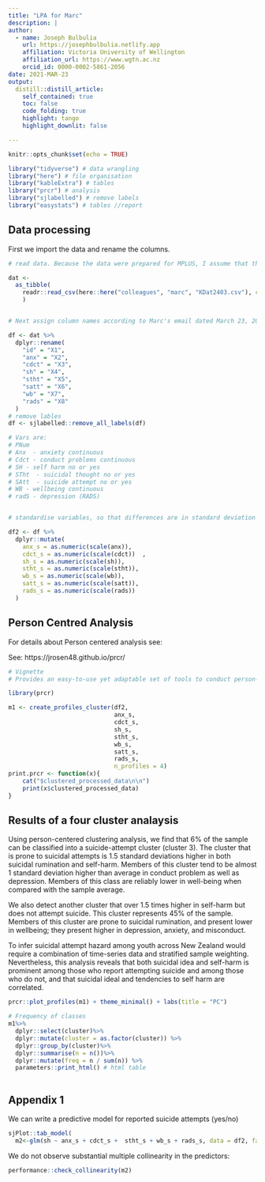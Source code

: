 ```yaml
---
title: "LPA for Marc"
description: |
author:
  - name: Joseph Bulbulia
    url: https://josephbulbulia.netlify.app
    affiliation: Victoria University of Wellington
    affiliation_url: https://www.wgtn.ac.nz
    orcid_id: 0000-0002-5861-2056
date: 2021-MAR-23
output:
  distill::distill_article:
    self_contained: true
    toc: false
    code_folding: true
    highlight: tango
    highlight_downlit: false

---
```

```r
knitr::opts_chunk$set(echo = TRUE)

library("tidyverse") # data wrangling
library("here") # file organisation
library("kableExtra") # tables
library("prcr") # analysis
library("sjlabelled") # remove labels
library("easystats") # tables //report

```

## Data processing

First we import the data and rename the columns. 

```r
# read data. Because the data were prepared for MPLUS, I assume that there  are no column names, so we must create these. First read, and set "col_names" to FALSE

dat <-
  as_tibble(
    readr::read_csv(here::here("colleagues", "marc", "KDat2403.csv"), col_names = FALSE)
    )


# Next assign column names according to Marc's email dated March 23, 2021, at about 5pm  

df <- dat %>%
  dplyr::rename(
    "id" = "X1",
    "anx" = "X2",
    "cdct" = "X3",
    "sh" = "X4",
    "stht" = "X5",
    "satt" = "X6",
    "wb" = "X7",
    "rads" = "X8"
  )
# remove lables
df <- sjlabelled::remove_all_labels(df)

# Vars are:
# PNum 
# Anx  - anxiety continuous
# Cdct - conduct problems continuous
# SH - self harm no or yes
# STht  - suicidal thought no or yes
# SAtt  - suicide attempt no or yes
# WB - wellbeing continuous
# radS - depression (RADS)


# standardise variables, so that differences are in standard deviation units

df2 <- df %>%
  dplyr::mutate(
    anx_s = as.numeric(scale(anx)),
    cdct_s = as.numeric(scale(cdct))  ,
    sh_s = as.numeric(scale(sh)),
    stht_s = as.numeric(scale(stht)),
    wb_s = as.numeric(scale(wb)),
    satt_s = as.numeric(scale(satt)),
    rads_s = as.numeric(scale(rads))
  )
```

## Person Centred Analysis 
For details about Person centered analysis see: 

See: https://jrosen48.github.io/prcr/


```r
# Vignette
# Provides an easy-to-use yet adaptable set of tools to conduct person-center analysis using a two-step clustering procedure. As described in Bergman and El-Khouri (1999) <doi:10.1002/(SICI)1521-4036(199910)41:6%3C753::AID-BIMJ753%3E3.0.CO;2-K>, hierarchical clustering is performed to determine the initial partition for the subsequent k-means clustering procedure.

library(prcr)

m1 <- create_profiles_cluster(df2, 
                              anx_s, 
                              cdct_s, 
                              sh_s, 
                              stht_s, 
                              wb_s,
                              satt_s,
                              rads_s,
                              n_profiles = 4)
print.prcr <- function(x){
    cat("$clustered_processed_data\n\n")
    print(x$clustered_processed_data)
} 

```


## Results of a four cluster analaysis

Using person-centered clustering analysis, we find that 6% of the sample can be classified into a suicide-attempt cluster (cluster 3).  The cluster that is prone to suicidal attempts is 1.5 standard deviations higher in both suicidal rumination and self-harm. Members of this cluster tend to be almost 1 standard deviation higher than average in conduct problem as well as depression. Members of this class are reliably lower in well-being when compared with the sample average. 

We also detect another cluster that over 1.5 times higher in self-harm but does not attempt suicide. This cluster represents 45% of the sample. Members of this cluster are prone to suicidal rumination, and present lower in wellbeing; they present higher in depression, anxiety, and misconduct. 

To infer suicidal attempt hazard among youth across New Zealand would require a combination of time-series data and stratified sample weighting. Nevertheless, this analysis reveals that both suicidal idea and self-harm is prominent among those who report attempting suicide and among those who do not, and that suicidal ideal and tendencies to self harm are correlated. 

```r
prcr::plot_profiles(m1) + theme_minimal() + labs(title = "PC")
```


```r
# Frequency of classes
m1%>%
  dplyr::select(cluster)%>%
  dplyr::mutate(cluster = as.factor(cluster)) %>%
  dplyr::group_by(cluster)%>%
  dplyr::summarise(n = n())%>%
  dplyr::mutate(freq = n / sum(n)) %>%
  parameters::print_html() # html table
  
```



## Appendix 1 

We can write a predictive model for reported suicide attempts (yes/no)


```r
sjPlot::tab_model(
  m2<-glm(sh ~ anx_s + cdct_s +  stht_s + wb_s + rads_s, data = df2, family = binomial))
```

We do not observe substantial multiple collinearity in the predictors:

```r
performance::check_collinearity(m2)
```





<!-- ## Summary -->

<!-- ```{r} -->
<!-- summary(m1) %>% -->
<!--   kbl(caption = "Results") %>% -->
<!--   kable_classic_2(c("striped", "hover"), full_width = TRUE)  -->
<!-- ``` -->




